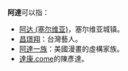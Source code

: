 '''阿達'''可以指：
* [[阿达_(塞尔维亚)|阿达 (塞尔维亚)]]，塞尔维亚城镇。
* [[昌璟翔|昌璟翔]]：台灣藝人。
* [[阿達一族|阿達一族]]：美國漫畫的虛構家族。
* [[達康.come|達康.come]]的陳彥達。

{{消歧義|A|Cat=二字消歧義}}